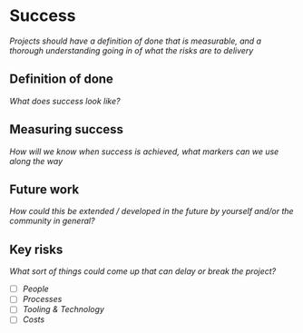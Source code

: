 # Success
*Projects should have a definition of done that is measurable, and a thorough understanding going in of what the risks are to delivery*


## Definition of done
*What does success look like?*


## Measuring success
*How will we know when success is achieved, what markers can we use along the way*


## Future work
*How could this be extended / developed in the future by yourself and/or the community in general?*


## Key risks
*What sort of things could come up that can delay or break the project?*

 - [ ] *People*
 - [ ] *Processes*
 - [ ] *Tooling & Technology*
 - [ ] *Costs*
